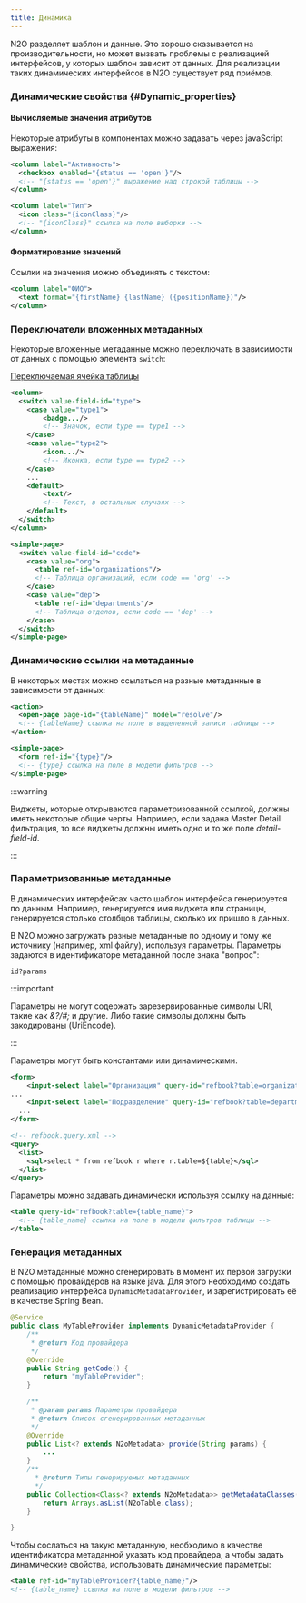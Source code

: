 ```yaml
---
title: Динамика
---
```


N2O разделяет шаблон и данные.
Это хорошо сказывается на производительности, но может вызвать проблемы с реализацией интерфейсов, у которых шаблон зависит от данных.
Для реализации таких динамических интерфейсов в N2O существует ряд приёмов.

### Динамические свойства {#Dynamic_properties}

#### Вычисляемые значения атрибутов

Некоторые атрибуты в компонентах можно задавать через javaScript выражения:

```xml title="Доступность чекбокса по условию"
<column label="Активность">
  <checkbox enabled="{status == 'open'}"/>
  <!-- "{status == 'open'}" выражение над строкой таблицы -->
</column>
```

```xml title="Иконка в таблице по данным строки"
<column label="Тип">
  <icon class="{iconClass}"/>
  <!-- "{iconClass}" ссылка на поле выборки -->
</column>
```

#### Форматирование значений

Ссылки на значения можно объединять с текстом:

```xml title="Форматирование значения столбца таблицы"
<column label="ФИО">
  <text format="{firstName} {lastName} ({positionName})"/>
</column>
```

### Переключатели вложенных метаданных

Некоторые вложенные метаданные можно переключать в зависимости от данных с помощью элемента `switch`:

[Переключаемая ячейка таблицы](https://n2oapp.net/sandbox/editor/cases_switch_cell/)

```xml
<column>
  <switch value-field-id="type">
    <case value="type1">
        <badge.../>
        <!-- Значок, если type == type1 -->
    </case>
    <case value="type2">
        <icon.../>
        <!-- Иконка, если type == type2 -->
    </case>
    ...
    <default>
        <text/>
        <!-- Текст, в остальных случаях -->
    </default>
  </switch>
</column>
```

```xml title="Переключаемый виджет"
<simple-page>
  <switch value-field-id="code">
    <case value="org">
      <table ref-id="organizations"/>
      <!-- Таблица организаций, если code == 'org' -->
    </case>
    <case value="dep">
      <table ref-id="departments"/>
      <!-- Таблица отделов, если code == 'dep' -->
    </case>
  </switch>
</simple-page>
```

### Динамические ссылки на метаданные

В некоторых местах можно ссылаться на разные метаданные в зависимости от данных:

```xml title="Динамическая ссылка на страницу"
<action>
  <open-page page-id="{tableName}" model="resolve"/>
  <!-- {tableName} ссылка на поле в выделенной записи таблицы -->
</action>
```

```xml title="Динамическая ссылка на виджет"
<simple-page>
  <form ref-id="{type}"/>
  <!-- {type} ссылка на поле в модели фильтров -->
</simple-page>
```

:::warning

Виджеты, которые открываются параметризованной ссылкой, должны иметь некоторые общие черты.
Например, если задана Master Detail фильтрация, то все виджеты должны иметь одно и то же поле *detail-field-id*.

:::

### Параметризованные метаданные

В динамических интерфейсах часто шаблон интерфейса генерируется по данным.
Например, генерируется имя виджета или страницы, генерируется столько столбцов таблицы, сколько их пришло в данных.

В N2O можно загружать разные метаданные по одному и тому же источнику (например, xml файлу), используя параметры.
Параметры задаются в идентификаторе метаданной после знака "вопрос":

```
id?params
```

:::important

Параметры не могут содержать зарезервированные символы URI, такие как *&?/#;* и другие.
Либо такие символы должны быть закодированы (UriEncode).

:::

Параметры могут быть константами или динамическими.

```xml title="Пример параметризации с константными значениями"
<form>
    <input-select label="Организация" query-id="refbook?table=organization">
...
    <input-select label="Подразделение" query-id="refbook?table=department">
  ...
</form>
```

```xml
<!-- refbook.query.xml -->
<query>
  <list>
    <sql>select * from refbook r where r.table=${table}</sql>
  </list>
</query>
```

Параметры можно задавать динамически используя ссылку на данные:

```xml title="Динамически параметризованная выборка"
<table query-id="refbook?table={table_name}">
  <!-- {table_name} ссылка на поле в модели фильтров таблицы -->
</table>
```

### Генерация метаданных

В N2O метаданные можно сгенерировать в момент их первой загрузки с помощью провайдеров на языке java.
Для этого необходимо создать реализацию интерфейса `DynamicMetadataProvider`, и зарегистрировать её в качестве Spring Bean.

```java title="Реализация провайдера метаданных на Java"
@Service
public class MyTableProvider implements DynamicMetadataProvider {
    /**
     * @return Код провайдера
     */
    @Override
    public String getCode() {
        return "myTableProvider";
    }

    /**
     * @param params Параметры провайдера
     * @return Список сгенерированных метаданных
     */
    @Override
    public List<? extends N2oMetadata> provide(String params) {
        ...
    }
    /**
      * @return Типы генерируемых метаданных
      */
    public Collection<Class<? extends N2oMetadata>> getMetadataClasses() {
        return Arrays.asList(N2oTable.class);
    }

}
```

Чтобы сослаться на такую метаданную,
необходимо в качестве идентификатора метаданной указать код провайдера,
а чтобы задать динамические свойства, использовать динамические параметры:

```xml title="Ссылка на провайдер таблицы с динамическим параметром"
<table ref-id="myTableProvider?{table_name}"/>
<!-- {table_name} ссылка на поле в модели фильтров -->
```
